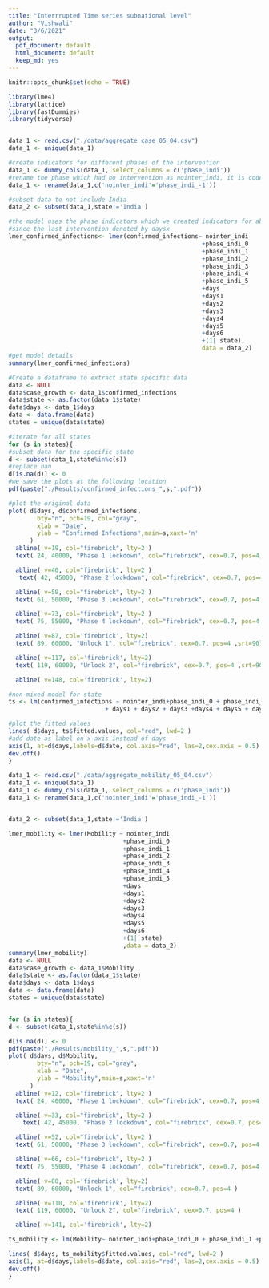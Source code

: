 ```yaml
---
title: "Interrrupted Time series subnational level"
author: "Vishwali"
date: "3/6/2021"
output:
  pdf_document: default
  html_document: default
  keep_md: yes
---
```


```r
knitr::opts_chunk$set(echo = TRUE)
```

```r
library(lme4)
library(lattice)
library(fastDummies)
library(tidyverse)



```

```r
data_1 <- read.csv("./data/aggregate_case_05_04.csv")
data_1 <- unique(data_1)

#create indicators for different phases of the intervention
data_1 <- dummy_cols(data_1, select_columns = c('phase_indi'))
#rename the phase which had no intervention as nointer_indi, it is coded as phase_indi = -1
data_1 <- rename(data_1,c('nointer_indi'='phase_indi_-1'))

#subset data to not include India
data_2 <- subset(data_1,state!='India')

#the model uses the phase indicators which we created indicators for above and the days
#since the last intervention denoted by daysx
lmer_confirmed_infections<- lmer(confirmed_infections~ nointer_indi
                                                      +phase_indi_0 
                                                      +phase_indi_1 
                                                      +phase_indi_2
                                                      +phase_indi_3
                                                      +phase_indi_4 
                                                      +phase_indi_5 
                                                      +days
                                                      +days1 
                                                      +days2 
                                                      +days3 
                                                      +days4
                                                      +days5 
                                                      +days6 
                                                      +(1| state), 
                                                      data = data_2)
#get model details
summary(lmer_confirmed_infections)

#Create a dataframe to extract state specific data
data <- NULL
data$case_growth <- data_1$confirmed_infections
data$state <- as.factor(data_1$state)
data$days <- data_1$days
data <- data.frame(data)
states = unique(data$state)

#iterate for all states
for (s in states){
#subset data for the specific state
d <- subset(data_1,state%in%c(s))
#replace nan
d[is.na(d)] <- 0
#we save the plots at the following location
pdf(paste("./Results/confirmed_infections_",s,".pdf"))

#plot the original data
plot( d$days, d$confirmed_infections,
        bty="n", pch=19, col="gray",
        xlab = "Date", 
        ylab = "Confirmed Infections",main=s,xaxt='n'
      )
  abline( v=19, col="firebrick", lty=2 )
  text( 24, 40000, "Phase 1 lockdown", col="firebrick", cex=0.7, pos=4,srt=90 )

  abline( v=40, col="firebrick", lty=2 )
   text( 42, 45000, "Phase 2 lockdown", col="firebrick", cex=0.7, pos=4,srt=90 )

  abline( v=59, col="firebrick", lty=2 )
  text( 61, 50000, "Phase 3 lockdown", col="firebrick", cex=0.7, pos=4 ,srt=90)

  abline( v=73, col="firebrick", lty=2 )
  text( 75, 55000, "Phase 4 lockdown", col="firebrick", cex=0.7, pos=4 ,srt=90)

  abline( v=87, col='firebrick', lty=2)
  text( 89, 60000, "Unlock 1", col="firebrick", cex=0.7, pos=4 ,srt=90)

  abline( v=117, col='firebrick', lty=2)
  text( 119, 60000, "Unlock 2", col="firebrick", cex=0.7, pos=4 ,srt=90)

  abline( v=148, col='firebrick', lty=2)

#non-mixed model for state
ts <- lm(confirmed_infections ~ nointer_indi+phase_indi_0 + phase_indi_1 +phase_indi_2+phase_indi_3 +phase_indi_4 + phase_indi_5 +days+
                           + days1 + days2 + days3 +days4 + days5 + days6 , data=d)

#plot the fitted values
lines( d$days, ts$fitted.values, col="red", lwd=2 )
#add date as label on x-axis instead of days
axis(1, at=d$days,labels=d$date, col.axis="red", las=2,cex.axis = 0.5)
dev.off()
}
```





```r

data_1 <- read.csv("./data/aggregate_mobility_05_04.csv")
data_1 <- unique(data_1)
data_1 <- dummy_cols(data_1, select_columns = c('phase_indi'))
data_1 <- rename(data_1,c('nointer_indi'='phase_indi_-1'))


data_2 <- subset(data_1,state!='India')

lmer_mobility <- lmer(Mobility ~ nointer_indi
                                +phase_indi_0 
                                +phase_indi_1 
                                +phase_indi_2
                                +phase_indi_3 
                                +phase_indi_4 
                                +phase_indi_5 
                                +days
                                +days1 
                                +days2 
                                +days3 
                                +days4 
                                +days5 
                                +days6 
                                +(1| state) 
                                ,data = data_2)
summary(lmer_mobility)
data <- NULL
data$case_growth <- data_1$Mobility
data$state <- as.factor(data_1$state)
data$days <- data_1$days
data <- data.frame(data)
states = unique(data$state)


for (s in states){
d <- subset(data_1,state%in%c(s))

d[is.na(d)] <- 0
pdf(paste("./Results/mobility_",s,".pdf"))
plot( d$days, d$Mobility,
        bty="n", pch=19, col="gray",
        xlab = "Date", 
        ylab = "Mobility",main=s,xaxt='n'
      )
  abline( v=12, col="firebrick", lty=2 )
  text( 24, 40000, "Phase 1 lockdown", col="firebrick", cex=0.7, pos=4 )

  abline( v=33, col="firebrick", lty=2 )
    text( 42, 45000, "Phase 2 lockdown", col="firebrick", cex=0.7, pos=4 )

  abline( v=52, col="firebrick", lty=2 )
  text( 61, 50000, "Phase 3 lockdown", col="firebrick", cex=0.7, pos=4 )

  abline( v=66, col="firebrick", lty=2 )
  text( 75, 55000, "Phase 4 lockdown", col="firebrick", cex=0.7, pos=4 )

  abline( v=80, col='firebrick', lty=2)
  text( 89, 60000, "Unlock 1", col="firebrick", cex=0.7, pos=4 )

  abline( v=110, col='firebrick', lty=2)
  text( 119, 60000, "Unlock 2", col="firebrick", cex=0.7, pos=4 )

  abline( v=141, col='firebrick', lty=2)

ts_mobility <- lm(Mobility~ nointer_indi+phase_indi_0 + phase_indi_1 +phase_indi_2+phase_indi_3 +phase_indi_4 + phase_indi_5 +days + days1 + days2 + days3 +days4 + days5 + days6 , data=d)

lines( d$days, ts_mobility$fitted.values, col="red", lwd=2 )
axis(1, at=d$days,labels=d$date, col.axis="red", las=2,cex.axis = 0.5)
dev.off()
}


```
